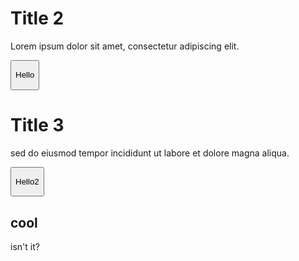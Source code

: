

<Block maxWidth="1080px" margin="0 auto" textAlign="center">

# Title 2



Lorem ipsum dolor sit amet, consectetur adipiscing elit.



<Button>

Hello

</Button>

</Block>

<Spacing height="scale2400" />


<Block maxWidth="450px" margin="0 auto" textAlign="center">

# Title 3



sed do eiusmod tempor incididunt ut labore et dolore magna aliqua.

</Block>

<Spacing height="scale1600" />


<Block maxWidth="300px" margin="0 auto" textAlign="center">

<Button shape="pill">

Hello2

</Button>



## cool



isn't it?

</Block>


